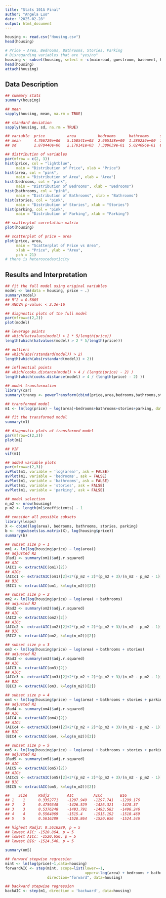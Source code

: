 ```yaml
---
title: "Stats 101A Final"
author: "Angela Luo"
date: "2025-02-28"
output: html_document
---
```

```r
housing <- read.csv("Housing.csv")
head(housing)
```
```r
# Price ~ Area, Bedrooms, Bathrooms, Stories, Parking
# Disregarding variables that are "yes/no"
housing <- subset(housing, select = -c(mainroad, guestroom, basement, hotwaterheating, airconditioning, prefarea, furnishingstatus))
head(housing)
attach(housing)
```

## Data Description
```r
## summary stats 
summary(housing)

## mean
sapply(housing, mean, na.rm = TRUE)

## standard deviation 
sapply(housing, sd, na.rm = TRUE)

## variable  price          area          bedrooms      bathrooms     stories       parking  
## mean      4.766729e+06   5.150541e+03  2.965138e+00  1.286239e+00  1.805505e+00  6.935780e-01
## sd        1.870440e+06   2.170141e+03  7.380639e-01  5.024696e-01  8.674925e-01  8.615858e-01

## distribution of variables 
par(mfrow = c(2, 3))  
hist(price, col = "lightblue",
     main = "Distribution of Price", xlab = "Price")
hist(area, col = "pink",
     main = "Distribution of Area", xlab = "Area")
hist(bedrooms, col = "pink",
     main = "Distribution of Bedrooms", xlab = "Bedrooms")
hist(bathrooms, col = "pink",
     main = "Distribution of Bathrooms", xlab = "Bathrooms")
hist(stories, col = "pink",
     main = "Distribution of Stories", xlab = "Stories")
hist(parking, col = "pink",
     main = "Distribution of Parking", xlab = "Parking")

## scatterplot correlation matrix 
plot(housing)

## scatterplot of price ~ area 
plot(price, area, 
     main = "Scatterplot of Price vs Area", 
     xlab = "Price", ylab = "Area", 
     pch = 21)
# there is heteroscedasticity
```

## Results and Interpretation
```r
## fit the full model using original variables
model <- lm(data = housing, price ~ .)
summary(model)
## R^2 = 0.5805
## ANOVA p-value: < 2.2e-16

## diagnostic plots of the full model
par(mfrow=c(2,2))
plot(model)

## leverage points
## which(hatvalues(model) > 2 * 5/length(price))
length(which(hatvalues(model) > 2 * 5/length(price)))

## outliers 
## which(abs(rstandard(model)) > 2)
length(which(abs(rstandard(model)) > 2))

## influential points
## which(cooks.distance(model) > 4 / (length(price) - 2) )
length(which(cooks.distance(model) > 4 / (length(price) - 2) ))

## model transformation
library(car)
summary(tranxy <- powerTransform(cbind(price,area,bedrooms,bathrooms,stories)~1))

## transformed model 
m1 <- lm(log(price) ~ log(area)+bedrooms+bathrooms+stories+parking, data = housing)

## fit the transformed model 
summary(m1)

## diagnostic plots of transformed model 
par(mfrow=c(2,2))
plot(m1)

## VIF 
vif(m1)

## added variable plots 
par(mfrow=c(2,3))
avPlot(m1, variable = 'log(area)', ask = FALSE)
avPlot(m1, variable = 'bedrooms', ask = FALSE)
avPlot(m1, variable = 'bathrooms', ask = FALSE)
avPlot(m1, variable = 'stories', ask = FALSE)
avPlot(m1, variable = 'parking', ask = FALSE)

## model selection 
n_m2 <- nrow(housing)
p_m2 <- length(m1$coefficients) - 1

## consider all possible subsets
library(leaps)
X <- cbind(log(area), bedrooms, bathrooms, stories, parking)
b <- regsubsets(as.matrix(X), log(housing$price))
summary(b)

## subset size p = 1
om1 <- lm(log(housing$price) ~ log(area))
## adjusted R2
(Rad1 <- summary(om1)$adj.r.squared)
## AIC 
(AIC1 <- extractAIC(om1)[2])
## AICc 
(AICc1 <- extractAIC(om1)[2]+2*(p_m2 + 2)*(p_m2 + 3)/(n_m2 - p_m2 - 1))
## BIC 
(BIC1 <- extractAIC(om1, k=log(n_m2))[2])

## subset size p = 2
om2 <- lm(log(housing$price) ~ log(area) + bathrooms)
## adjusted R2
(Rad2 <- summary(om2)$adj.r.squared)
## AIC 
(AIC2 <- extractAIC(om2)[2])
## AICc 
(AICc2 <- extractAIC(om2)[2]+2*(p_m2 + 2)*(p_m2 + 3)/(n_m2 - p_m2 - 1))
## BIC 
(BIC2 <- extractAIC(om2, k=log(n_m2))[2])

## subset size p = 3
om3 <- lm(log(housing$price) ~ log(area) + bathrooms + stories)
## adjusted R2
(Rad3 <- summary(om3)$adj.r.squared)
## AIC 
(AIC3 <- extractAIC(om3)[2])
## AICc 
(AICc3 <- extractAIC(om3)[2]+2*(p_m2 + 2)*(p_m2 + 3)/(n_m2 - p_m2 - 1))
## BIC 
(BIC3 <- extractAIC(om3, k=log(n_m2))[2])

## subset size p = 4
om4 <- lm(log(housing$price) ~ log(area) + bathrooms + stories + parking)
## adjusted R2
(Rad4 <- summary(om4)$adj.r.squared)
## AIC 
(AIC4 <- extractAIC(om4)[2])
## AICc 
(AICc4 <- extractAIC(om4)[2]+2*(p_m2 + 2)*(p_m2 + 3)/(n_m2 - p_m2 - 1))
## BIC 
(BIC4 <- extractAIC(om4, k=log(n_m2))[2])

## subset size p = 5
om5 <- lm(log(housing$price) ~ log(area) + bathrooms + stories + parking + bedrooms)
## adjusted R2
(Rad5 <- summary(om5)$adj.r.squared)
## AIC 
(AIC5 <- extractAIC(om5)[2])
## AICc 
(AICc5 <- extractAIC(om5)[2]+2*(p_m2 + 2)*(p_m2 + 3)/(n_m2 - p_m2 - 1))
## BIC 
(BIC5 <- extractAIC(om5, k=log(n_m2))[2])

##    Size     Radj2        AIC         AICc        BIG
## 1    1      0.3352771    -1297.949   -1297.741   -1299.176
## 2    2      0.4759348    -1426.529   -1426.321   -1428.37
## 3    3      0.5376248    -1493.791   -1493.583   -1496.246
## 4    4      0.5564069    -1515.4     -1515.192   -1518.469
## 5    5      0.5616289    -1520.864   -1520.656   -1524.546

## highest Radj2: 0.5616289, p = 5
## lowest AIC: -1520.864, p = 5
## lowest AICc: -1520.656, p = 5
## lowest BIG: -1524.546, p = 5

summary(om5)

## forward stepwise regression
mint <- lm(log(price)~1,data=housing)
forwardAIC <- step(mint, scope=list(lower=~1,
                                    upper=~log(area) + bedrooms + bathrooms + stories + parking),
                   direction="forward", data=housing)

## backward stepwise regression
backAIC <- step(m1, direction = 'backward', data=housing)
```


